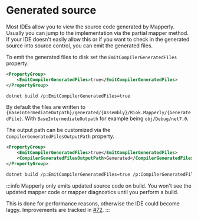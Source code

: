 
# Generated source

Most IDEs allow you to view the source code generated by Mapperly. Usually you can jump to the implementation via the partial mapper method.
If your IDE doesn't easily allow this or if you want to check in the generated source into source control, you can emit the generated files.

To emit the generated files to disk set the `EmitCompilerGeneratedFiles` property:

<!-- do not indent this, it won't work, https://stackoverflow.com/a/67579641/3302887 -->

<Tabs groupId="msbuild-flags">
<TabItem value="proj-file" label="Project File (.csproj)" default>

```xml
<PropertyGroup>
    <EmitCompilerGeneratedFiles>true</EmitCompilerGeneratedFiles>
</PropertyGroup>
```

</TabItem>
<TabItem value="dotnet-cli" label=".NET CLI">

```bash
dotnet build /p:EmitCompilerGeneratedFiles=true
```

</TabItem>
</Tabs>

By default the files are written to `{BaseIntermediateOutpath}/generated/{Assembly}/Riok.Mapperly/{GeneratedFile}`.
With `BaseIntermediateOutpath` for example being `obj/Debug/net7.0`.

The output path can be customized via the `CompilerGeneratedFilesOutputPath` property.

<!-- do not indent this, it won't work, https://stackoverflow.com/a/67579641/3302887 -->

<Tabs groupId="msbuild-flags">
<TabItem value="proj-file" label="Project File (.csproj)" default>

```xml
<PropertyGroup>
    <EmitCompilerGeneratedFiles>true</EmitCompilerGeneratedFiles>
    <CompilerGeneratedFilesOutputPath>Generated</CompilerGeneratedFilesOutputPath>
</PropertyGroup>
```

</TabItem>
<TabItem value="dotnet-cli" label=".NET CLI">

```bash
dotnet build /p:EmitCompilerGeneratedFiles=true /p:CompilerGeneratedFilesOutputPath=Generated
```

</TabItem>
</Tabs>

:::info
Mapperly only emits updated source code on build.
You won't see the updated mapper code or mapper diagnostics until you perform a build.

This is done for performance reasons,
otherwise the IDE could become laggy.
Improvements are tracked in [#72](https://github.com/riok/mapperly/issues/72).
:::
